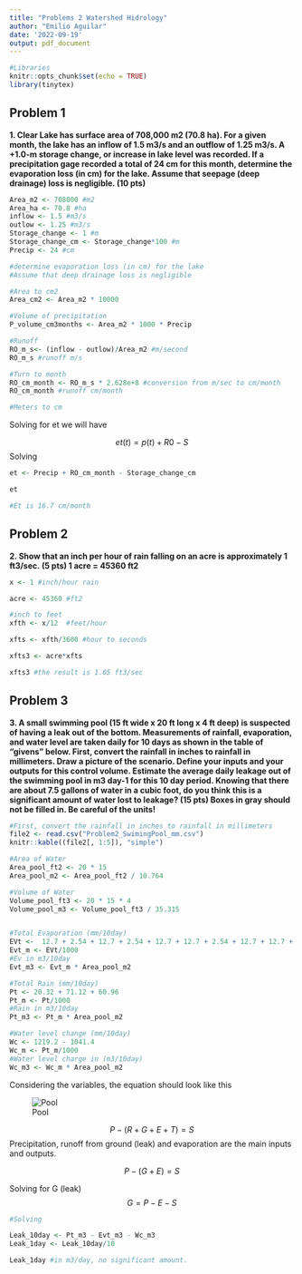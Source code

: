```yaml
---
title: "Problems 2 Watershed Hidrology"
author: "Emilio Aguilar"
date: '2022-09-19'
output: pdf_document
---
```


```r
#Libraries
knitr::opts_chunk$set(echo = TRUE)
library(tinytex)
```

## Problem 1

**1. Clear Lake has surface area of 708,000 m2 (70.8 ha).  For a given month, the lake has an inflow of 1.5 m3/s and an outflow of 1.25 m3/s.  A +1.0-m storage change, or increase in lake level was recorded.  If a precipitation gage recorded a total of 24 cm for this month, determine the evaporation loss (in cm) for the lake.  Assume that seepage (deep drainage) loss is negligible.  (10 pts)**

```r
Area_m2 <- 708000 #m2
Area_ha <- 70.8 #ha
inflow <- 1.5 #m3/s
outlow <- 1.25 #m3/s
Storage_change <- 1 #m
Storage_change_cm <- Storage_change*100 #m
Precip <- 24 #cm

#determine evaporation loss (in cm) for the lake
#Assume that deep drainage loss is negligible 

#Area to cm2
Area_cm2 <- Area_m2 * 10000

#Volume of precipitation
P_volume_cm3months <- Area_m2 * 1000 * Precip

#Runoff
RO_m_s<- (inflow - outlow)/Area_m2 #m/second
RO_m_s #runoff m/s

#Turn to month
RO_cm_month <- RO_m_s * 2.628e+8 #conversion from m/sec to cm/month
RO_cm_month #runoff cm/month

#Meters to cm

```

Solving for et we will have

$$ et(t) = p(t) + R0 - S$$
Solving 
```r

et <- Precip + RO_cm_month - Storage_change_cm

et 

#Et is 16.7 cm/month
```
## Problem 2

**2. Show that an inch per hour of rain falling on an acre is approximately 1 ft3/sec. (5 pts)
1 acre = 45360 ft2**

```r

x <- 1 #inch/hour rain

acre <- 45360 #ft2

#inch to feet 
xfth <- x/12  #feet/hour

xfts <- xfth/3600 #hour to seconds

xfts3 <- acre*xfts

xfts3 #the result is 1.05 ft3/sec
```



## Problem 3
**3. A small swimming pool (15 ft wide x 20 ft long x 4 ft deep) is suspected of having a leak out of the bottom.  Measurements of rainfall, evaporation, and water level are taken daily for 10 days as shown in the table of “givens” below.  First, convert the rainfall in inches to rainfall in millimeters. Draw a picture of the scenario.  Define your inputs and your outputs for this control volume. Estimate the average daily leakage out of the swimming pool in m3 day-1 for this 10 day period. Knowing that there are about 7.5 gallons of water in a cubic foot, do you think this is a significant amount of water lost to leakage?  (15 pts)  Boxes in gray should not be filled in. Be careful of the units!**


```r
#First, convert the rainfall in inches to rainfall in millimeters
file2 <- read.csv("Problem2_SwimingPool_mm.csv")
knitr::kable((file2[, 1:5]), "simple")
```

```r
#Area of Water
Area_pool_ft2 <- 20 * 15 
Area_pool_m2 <- Area_pool_ft2 / 10.764

#Volume of Water
Volume_pool_ft3 <- 20 * 15 * 4
Volume_pool_m3 <- Volume_pool_ft3 / 35.315


#Total Evaporation (mm/10day)
EVt <-  12.7 + 2.54 + 12.7 + 2.54 + 12.7 + 12.7 + 2.54 + 12.7 + 12.7 + 12.7
Evt_m <- EVt/1000
#Ev in m3/10day
Evt_m3 <- Evt_m * Area_pool_m2

#Total Rain (mm/10day)
Pt <- 20.32 + 71.12 + 60.96
Pt_m <- Pt/1000
#Rain in m3/10day
Pt_m3 <- Pt_m * Area_pool_m2

#Water level change (mm/10day)
Wc <- 1219.2 - 1041.4
Wc_m <- Pt_m/1000 
#Water level charge in (m3/10day)
Wc_m3 <- Wc_m * Area_pool_m2

```

Considering the variables, the equation  should look like this

![Pool](image_pool.png)

$$ P-(R+G+E+T)=S $$
Precipitation, runoff from ground (leak) and evaporation are the main inputs and outputs. 

$$ P-(G+E)=S $$

Solving for G (leak)
$$  G = P - E - S $$

```r
#Solving

Leak_10day <- Pt_m3 - Evt_m3 - Wc_m3
Leak_1day <- Leak_10day/10

Leak_1day #in m3/day, no significant amount. 
```